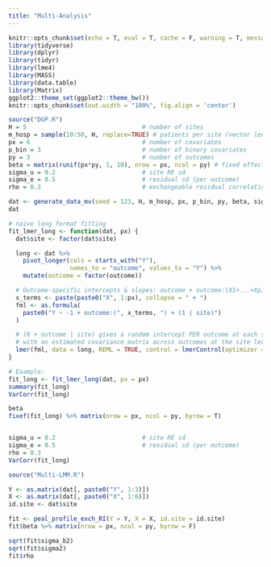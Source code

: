 ```yaml
---
title: "Multi-Analysis"
---
```



```r
knitr::opts_chunk$set(echo = T, eval = T, cache = F, warning = T, message = T)
library(tidyverse)
library(dplyr)
library(tidyr)
library(lme4)
library(MASS)  
library(data.table)
library(Matrix)
ggplot2::theme_set(ggplot2::theme_bw())
knitr::opts_chunk$set(out.width = "100%", fig.align = 'center')
```


```r
source("DGP.R")
H = 5                                # number of sites
m_hosp = sample(10:50, H, replace=TRUE) # patients per site (vector length H)
px = 6                               # number of covariates
p_bin = 3                            # number of binary covariates
py = 3                               # number of outcomes
beta = matrix(runif(px*py, 1, 10), nrow = px, ncol = py) # fixed effects
sigma_u = 0.2                        # site RE sd
sigma_e = 0.5                        # residual sd (per outcome)
rho = 0.3                            # exchangeable residual correlation across outcomes

dat <- generate_data_mv(seed = 123, H, m_hosp, px, p_bin, py, beta, sigma_u, sigma_e, rho)
dat
```

```r
# naive long format fitting
fit_lmer_long <- function(dat, px) {
  dat$site <- factor(dat$site)

  long <- dat %>%
    pivot_longer(cols = starts_with("Y"),
                 names_to = "outcome", values_to = "Y") %>%
    mutate(outcome = factor(outcome))

  # Outcome-specific intercepts & slopes: outcome + outcome:(X1+...+Xp)
  x_terms <- paste(paste0("X", 1:px), collapse = " + ")
  fml <- as.formula(
    paste0("Y ~ -1 + outcome:(", x_terms, ") + (1 | site)")
  )

  # (0 + outcome | site) gives a random intercept PER outcome at each site,
  # with an estimated covariance matrix across outcomes at the site level.
  lmer(fml, data = long, REML = TRUE, control = lmerControl(optimizer = "bobyqa"))
}

# Example:
fit_long <- fit_lmer_long(dat, px = px)
summary(fit_long)
VarCorr(fit_long)  
```

```r
beta
fixef(fit_long) %>% matrix(nrow = px, ncol = py, byrow = T)


sigma_u = 0.2                        # site RE sd
sigma_e = 0.5                        # residual sd (per outcome)
rho = 0.3   
VarCorr(fit_long)
```

```r
source("Multi-LMM.R")

Y <- as.matrix(dat[, paste0("Y", 1:3)])
X <- as.matrix(dat[, paste0("X", 1:6)])
id.site <- dat$site

fit <- peal_profile_exch_RI(Y = Y, X = X, id.site = id.site)
fit$beta %>% matrix(nrow = px, ncol = py, byrow = F)

sqrt(fit$sigma_b2)
sqrt(fit$sigma2)
fit$rho
```

